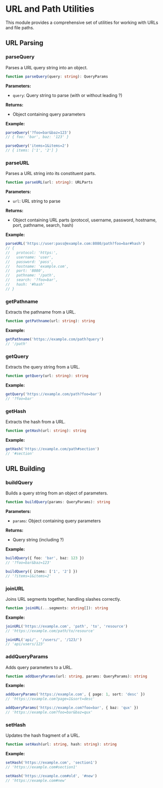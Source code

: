 # URL and Path Utilities

This module provides a comprehensive set of utilities for working with URLs and file paths.

## URL Parsing

### parseQuery

Parses a URL query string into an object.

```ts
function parseQuery(query: string): QueryParams
```

**Parameters:**
- `query`: Query string to parse (with or without leading ?)

**Returns:**
- Object containing query parameters

**Example:**
```ts
parseQuery('?foo=bar&baz=123')
// { foo: 'bar', baz: '123' }

parseQuery('items=1&items=2')
// { items: ['1', '2'] }
```

### parseURL

Parses a URL string into its constituent parts.

```ts
function parseURL(url: string): URLParts
```

**Parameters:**
- `url`: URL string to parse

**Returns:**
- Object containing URL parts (protocol, username, password, hostname, port, pathname, search, hash)

**Example:**
```ts
parseURL('https://user:pass@example.com:8080/path?foo=bar#hash')
// {
//   protocol: 'https:',
//   username: 'user',
//   password: 'pass',
//   hostname: 'example.com',
//   port: '8080',
//   pathname: '/path',
//   search: '?foo=bar',
//   hash: '#hash'
// }
```

### getPathname

Extracts the pathname from a URL.

```ts
function getPathname(url: string): string
```

**Example:**
```ts
getPathname('https://example.com/path?query')
// '/path'
```

### getQuery

Extracts the query string from a URL.

```ts
function getQuery(url: string): string
```

**Example:**
```ts
getQuery('https://example.com/path?foo=bar')
// '?foo=bar'
```

### getHash

Extracts the hash from a URL.

```ts
function getHash(url: string): string
```

**Example:**
```ts
getHash('https://example.com/path#section')
// '#section'
```

## URL Building

### buildQuery

Builds a query string from an object of parameters.

```ts
function buildQuery(params: QueryParams): string
```

**Parameters:**
- `params`: Object containing query parameters

**Returns:**
- Query string (including ?)

**Example:**
```ts
buildQuery({ foo: 'bar', baz: 123 })
// '?foo=bar&baz=123'

buildQuery({ items: ['1', '2'] })
// '?items=1&items=2'
```

### joinURL

Joins URL segments together, handling slashes correctly.

```ts
function joinURL(...segments: string[]): string
```

**Example:**
```ts
joinURL('https://example.com', 'path', 'to', 'resource')
// 'https://example.com/path/to/resource'

joinURL('api/', '/users/', '/123/')
// 'api/users/123'
```

### addQueryParams

Adds query parameters to a URL.

```ts
function addQueryParams(url: string, params: QueryParams): string
```

**Example:**
```ts
addQueryParams('https://example.com', { page: 1, sort: 'desc' })
// 'https://example.com?page=1&sort=desc'

addQueryParams('https://example.com?foo=bar', { baz: 'qux' })
// 'https://example.com?foo=bar&baz=qux'
```

### setHash

Updates the hash fragment of a URL.

```ts
function setHash(url: string, hash: string): string
```

**Example:**
```ts
setHash('https://example.com', 'section1')
// 'https://example.com#section1'

setHash('https://example.com#old', '#new')
// 'https://example.com#new'
```
